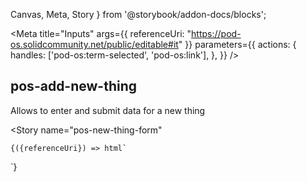 
  Canvas,
  Meta,
  Story
} from '@storybook/addon-docs/blocks';

<Meta
  title="Inputs"
  args={{ referenceUri: "https://pod-os.solidcommunity.net/public/editable#it" }}
  parameters={{
    actions: {
      handles: ['pod-os:term-selected', 'pod-os:link'],
    },
  }}
/>

## pos-add-new-thing

Allows to enter and submit data for a new thing

<Canvas
  withSource="open">
  <Story
    name="pos-new-thing-form"
  >
    {({referenceUri}) => html`
   <pos-new-thing-form reference-uri="${referenceUri}" />
    `}
  </Story>
</Canvas>
